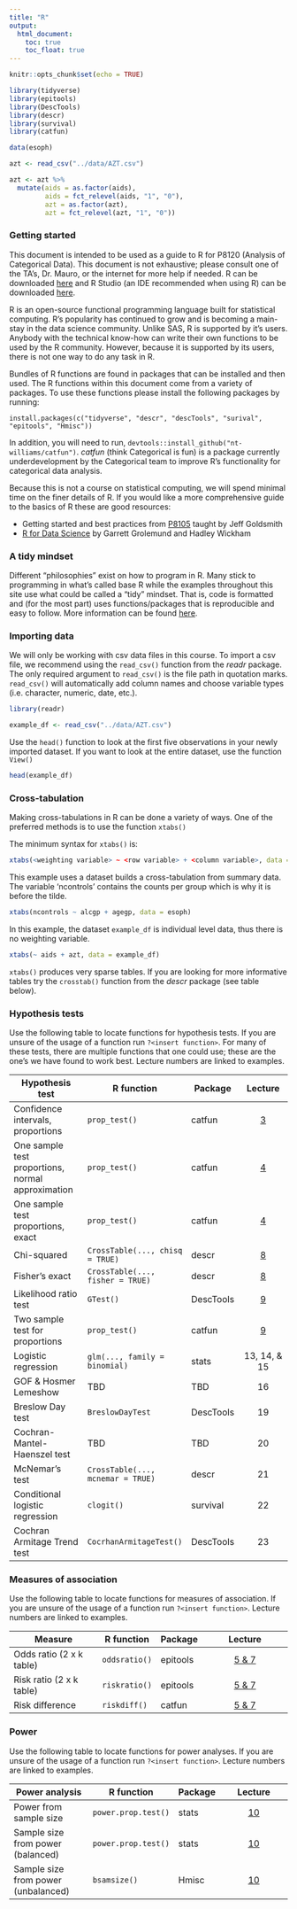 ```yaml
---
title: "R"
output:
  html_document: 
    toc: true
    toc_float: true
---
```


```r
knitr::opts_chunk$set(echo = TRUE)

library(tidyverse)
library(epitools)
library(DescTools)
library(descr)
library(survival)
library(catfun)

data(esoph)

azt <- read_csv("../data/AZT.csv")

azt <- azt %>% 
  mutate(aids = as.factor(aids), 
         aids = fct_relevel(aids, "1", "0"), 
         azt = as.factor(azt), 
         azt = fct_relevel(azt, "1", "0"))
```

### Getting started

This document is intended to be used as a guide to R for P8120 (Analysis of Categorical Data). This document is not exhaustive; please consult one of the TA’s, Dr. Mauro, or the internet for more help if needed. R can be downloaded [here](https://www.r-project.org/) and R Studio (an IDE recommended when using R) can be downloaded [here](https://www.rstudio.com/products/rstudio/download/).

R is an open-source functional programming language built for statistical computing. R's popularity has continued to grow and is becoming a main-stay in the data science community. Unlike SAS, R is supported by it's users. Anybody with the technical know-how can write their own functions to be used by the R community. However, because it is supported by its users, there is not one way to do any task in R. 

Bundles of R functions are found in packages that can be installed and then used. The R functions within this document come from a variety of packages. To use these functions please install the following packages by running: 

`install.packages(c("tidyverse", "descr", "descTools", "surival", "epitools", "Hmisc"))` 

In addition, you will need to run, `devtools::install_github("nt-williams/catfun")`. *catfun* (think Categorical is fun) is a package currently underdevelopment by the Categorical team to improve R's functionality for categorical data analysis.

Because this is not a course on statistical computing, we will spend minimal time on the finer details of R. If you would like a more comprehensive guide to the basics of R these are good resources: 

- Getting started and best practices from [P8105](http://p8105.com/best_practices.html) taught by Jeff Goldsmith
- [R for Data Science](https://r4ds.had.co.nz/) by Garrett Grolemund and Hadley Wickham

### A tidy mindset

Different "philosophies" exist on how to program in R. Many stick to programming in what's called base R while the examples throughout this site use what could be called a "tidy" mindset. That is, code is formatted and (for the most part) uses functions/packages that is reproducible and easy to follow. More information can be found [here](https://cran.r-project.org/web/packages/tidyverse/vignettes/manifesto.html).

### Importing data

We will only be working with csv data files in this course. To import a csv file, we recommend using the `read_csv()` function from the *readr* package. The only required argument to `read_csv()` is the file path in quotation marks. `read_csv()` will automatically add column names and choose variable types (i.e. character, numeric, date, etc.). 

```r
library(readr)

example_df <- read_csv("../data/AZT.csv")
```

Use the `head()` function to look at the first five observations in your newly imported dataset. If you want to look at the entire dataset, use the function `View()`

```r
head(example_df)
```

### Cross-tabulation

Making cross-tabulations in R can be done a variety of ways. One of the preferred methods is to use the function `xtabs()`

The minimum syntax for `xtabs()` is: 

```r
xtabs(<weighting variable> ~ <row variable> + <column variable>, data = <insert dataset>)
```

This example uses a dataset builds a cross-tabulation from summary data. The variable 'ncontrols' contains the counts per group which is why it is before the tilde.

```r
xtabs(ncontrols ~ alcgp + agegp, data = esoph)
```

In this example, the dataset `example_df` is individual level data, thus there is no weighting variable.  

```r
xtabs(~ aids + azt, data = example_df)
```

`xtabs()` produces very sparse tables. If you are looking for more informative tables try the `crosstab()` function from the *descr* package (see table below).

### Hypothesis tests

Use the following table to locate functions for hypothesis tests. If you are unsure of the usage of a function run `?<insert function>`. For many of these tests, there are multiple functions that one could use; these are the one's we have found to work best. Lecture numbers are linked to examples.

|Hypothesis test                                  | R function                        | Package       | Lecture                                 |
|-------------------------------------------------|-----------------------------------|---------------|:---------------------------------------:|
|Confidence intervals, proportions                | `prop_test()`                     | catfun        | [3](ci_single_proportion.html)          |
|One sample test proportions, normal approximation|`prop_test()`                      | catfun        | [4](hypothesis_single_prop.html)        |
|One sample test proportions, exact               | `prop_test()`                     | catfun        | [4](hypothesis_single_prop.html)        |
|Chi-squared                                      | `CrossTable(..., chisq = TRUE)`   | descr         | [8](chi_squared_fisher.html)            |
|Fisher's exact                                   | `CrossTable(..., fisher = TRUE)`  | descr         | [8](chi_squared_fisher.html)            |
|Likelihood ratio test                             | `GTest()`                         | DescTools     | [9](lrt_2_sample.html)                  |
|Two sample test for proportions                  | `prop_test()`                     | catfun        | [9](lrt_2_sample.html)                  |
|Logistic regression                              | `glm(..., family = binomial)`     | stats         | 13, 14, & 15                            |
|GOF & Hosmer Lemeshow                            | TBD                               | TBD           | 16                                      |
|Breslow Day test                                 | `BreslowDayTest`                  | DescTools     | 19                                      |
|Cochran-Mantel-Haenszel test                     | TBD                               | TBD           | 20                                      |
|McNemar's test                                   | `CrossTable(..., mcnemar = TRUE)` | descr         | 21                                      |
|Conditional logistic regression                  | `clogit()`                        | survival      | 22                                      |
|Cochran Armitage Trend test                      | `CocrhanArmitageTest()`           | DescTools     | 23                                      |
        
### Measures of association

Use the following table to locate functions for measures of association. If you are unsure of the usage of a function run `?<insert function>`. Lecture numbers are linked to examples. 

| Measure                            | R function          | Package          | Lecture                           |
|------------------------------------|---------------------|------------------|:---------------------------------:|
|Odds ratio (2 x k table)            | `oddsratio()`       | epitools         | [5 & 7](measures_association.html)|
|Risk ratio (2 x k table)            | `riskratio()`       | epitools         | [5 & 7](measures_association.html)|
|Risk difference                     | `riskdiff()`        | catfun           | [5 & 7](measures_association.html)|
         
### Power

Use the following table to locate functions for power analyses. If you are unsure of the usage of a function run `?<insert function>`. Lecture numbers are linked to examples. 

| Power analysis                     | R function          | Package          | Lecture                           |
|------------------------------------|---------------------|------------------|:---------------------------------:|
| Power from sample size             | `power.prop.test()` | stats            | [10](power.html)                  |
| Sample size from power (balanced)  | `power.prop.test()` | stats            | [10](power.html)                  |
| Sample size from power (unbalanced)| `bsamsize()`        | Hmisc            | [10](power.html)                  |


